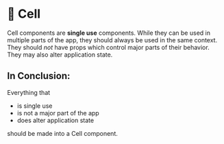 
<Meta title="🦠 Cells / Introduction" />

# 🦠 Cell
Cell components are **single use** components. While they can be used in multiple parts of the app, they should always be used in the same context. They should *not* have props which control major parts of their behavior. They may also alter application state.

## In Conclusion:
Everything that

- is single use
- is not a major part of the app
- does alter application state

should be made into a Cell component.